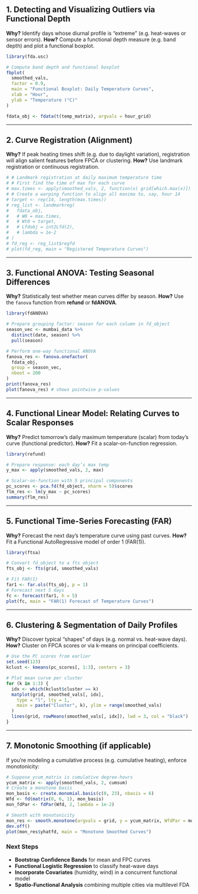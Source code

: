## 1. Detecting and Visualizing Outliers via Functional Depth

**Why?** Identify days whose diurnal profile is “extreme” (e.g. heat-waves or sensor errors).
**How?** Compute a functional depth measure (e.g. band depth) and plot a functional boxplot.

```r
library(fda.usc)

# Compute band depth and functional boxplot
fbplot(
  smoothed_vals,
  factor = 0.9,
  main = "Functional Boxplot: Daily Temperature Curves",
  xlab = "Hour",
  ylab = "Temperature (°C)"
)

fdata_obj <- fdata(t(temp_matrix), argvals = hour_grid)
```

---

## 2. Curve Registration (Alignment)

**Why?** If peak heating times shift (e.g. due to daylight variation), registration will align salient features before FPCA or clustering. 
**How?** Use landmark registration or continuous registration.

```r
# # Landmark registration at daily maximum temperature time
# # First find the time of max for each curve
# max.times <- apply(smoothed_vals, 2, function(x) grid[which.max(x)])
# # Create a warping function to align all maxima to, say, hour 14
# target <- rep(14, length(max.times))
# reg_list <- landmarkreg(
#   fdata_obj,
#   # W0 = max.times,
#   # Wt0 = target,
#   # Lfdobj = int2Lfd(2),
#   # lambda = 1e-2
# )
# fd_reg <- reg_list$regfd
# plot(fd_reg, main = "Registered Temperature Curves")
```

---

## 3. Functional ANOVA: Testing Seasonal Differences

**Why?** Statistically test whether mean curves differ by season. 
**How?** Use the `fanova` function from **refund** or **fdANOVA**.

```r
library(fdANOVA)

# Prepare grouping factor: season for each column in fd_object
season_vec <- mumbai_data %>%
  distinct(date, season) %>%
  pull(season)

# Perform one-way functional ANOVA
fanova_res <- fanova.onefactor(
  fdata_obj,
  group = season_vec,
  nboot = 200
)
print(fanova_res)
plot(fanova_res) # shows pointwise p-values
```

---

## 4. Functional Linear Model: Relating Curves to Scalar Responses

**Why?** Predict tomorrow’s daily maximum temperature (scalar) from today’s curve (functional predictor). 
**How?** Fit a scalar-on-function regression.

```r
library(refund)

# Prepare response: each day’s max temp
y_max <- apply(smoothed_vals, 2, max)

# Scalar-on-function with 5 principal components
pc_scores <- pca.fd(fd_object, nharm = 5)$scores
flm_res <- lm(y_max ~ pc_scores)
summary(flm_res)
```

---

## 5. Functional Time-Series Forecasting (FAR)

**Why?** Forecast the next day’s temperature curve using past curves. 
**How?** Fit a Functional AutoRegressive model of order 1 (FAR(1)).

```r
library(ftsa)

# Convert fd_object to a fts object
fts_obj <- fts(grid, smoothed_vals)

# Fit FAR(1)
far1 <- far.ols(fts_obj, p = 1)
# Forecast next 5 days
fc <- forecast(far1, h = 5)
plot(fc, main = "FAR(1) Forecast of Temperature Curves")
```

---

## 6. Clustering & Segmentation of Daily Profiles

**Why?** Discover typical “shapes” of days (e.g. normal vs. heat-wave days). 
**How?** Cluster on FPCA scores or via k-means on principal coefficients.

```r
# Use the PC scores from earlier
set.seed(123)
kclust <- kmeans(pc_scores[, 1:3], centers = 3)

# Plot mean curve per cluster
for (k in 1:3) {
  idx <- which(kclust$cluster == k)
  matplot(grid, smoothed_vals[, idx],
    type = "l", lty = 1,
    main = paste("Cluster", k), ylim = range(smoothed_vals)
  )
  lines(grid, rowMeans(smoothed_vals[, idx]), lwd = 3, col = "black")
}
```

---

## 7. Monotonic Smoothing (if applicable)

If you’re modeling a cumulative process (e.g. cumulative heating), enforce monotonicity:

```r
# Suppose ycum_matrix is cumulative degree-hours
ycum_matrix <- apply(smoothed_vals, 2, cumsum)
# Create a monotone basis
mon_basis <- create.monomial.basis(c(0, 23), nbasis = 6)
Wfd <- fd(matrix(0, 6, 1), mon_basis)
mon_fdPar <- fdPar(Wfd, 2, lambda = 1e-2)

# Smooth with monotonicity
mon_res <- smooth.monotone(argvals = grid, y = ycum_matrix, WfdPar = mon_fdPar)
dev.off()
plot(mon_res$yhatfd, main = "Monotone Smoothed Curves")
```

### Next Steps

- **Bootstrap Confidence Bands** for mean and FPC curves  
- **Functional Logistic Regression** to classify heat-wave days  
- **Incorporate Covariates** (humidity, wind) in a concurrent functional model  
- **Spatio-Functional Analysis** combining multiple cities via multilevel FDA  
